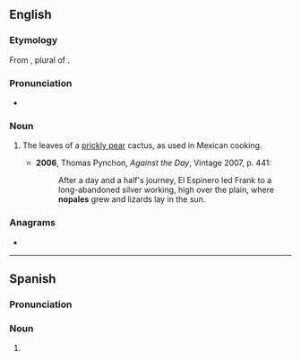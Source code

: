 ==English==

===Etymology===
From {{bor|en|es|nopales}}, plural of {{m|es|nopal}}.

===Pronunciation===
* {{a|UK}} {{IPA|en|/nəʊˈpɑːlɛz/}}

===Noun===
{{en-plural noun}}

# {{lb|en|plurale tantum}} The leaves of a [[prickly pear]] cactus, as used in Mexican cooking.
#* '''2006''', Thomas Pynchon, ''Against the Day'', Vintage 2007, p. 441:
#*: After a day and a half's journey, El Espinero led Frank to a long-abandoned silver working, high over the plain, where '''nopales''' grew and lizards lay in the sun.

===Anagrams===
* {{anagrams|en|a=aelnops|epalons|palones}}

----

==Spanish==

===Pronunciation===
{{es-IPA}}

===Noun===
{{head|es|noun form|g=m-p}}

# {{plural of|es|nopal}}